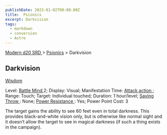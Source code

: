 ```yaml
---
publishDate: 2023-01-02T00:00:00Z
title:  Psionics
excerpt: Darkvision
tags:
  - markdown
  - conversion
  - Astro
---
```


[ Modern d20 SRD ](/#modernD20) > [ Psionics](modern-d20-srd-psionics-index) > Darkvision

##  Darkvision

[ Wisdom ](modern-d20-srd-basics-ability-scores)

Level: [ Battle Mind ](modern-d20-srd-classes-advanced-battle-mind) 2;
Display: Visual; Manifestation Time: [ Attack action ](modern-d20-srd-combat-attack-actions) ; Range: Touch; Target: Individual touched; Duration: 1
hour/level; [ Saving Throw ](modern-d20-srd-basics-saving-throws) : None; [Power Resistance ](modern-d20-srd-special-abilities-power-resistance) : Yes;
Power Point Cost: 3

The target gains the ability to see 60 feet even in total darkness. This
provides black-and-white vision only, but is otherwise like normal sight and
it doesn’t allow the target to see in magical darkness (if such a thing exists
in the campaign).

